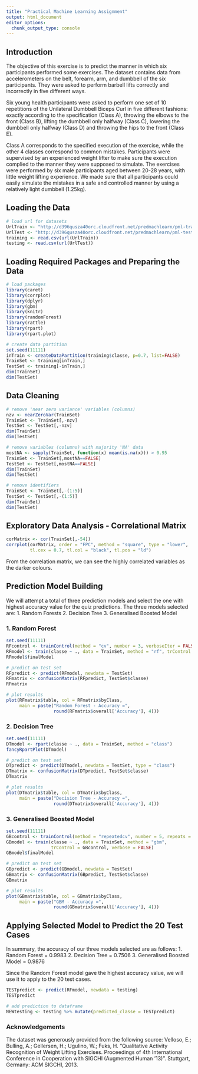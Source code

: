 ---
title: "Practical Machine Learning Assignment"
output: html_document
editor_options: 
  chunk_output_type: console
---

## Introduction
The objective of this exercise is to predict the manner in which six participants
performed some exercises. The dataset contains data from accelerometers on the
belt, forearm, arm, and dumbbell of the six participants. They were asked to perform 
barbell lifts correctly and incorrectly in five different ways.

Six young health participants were asked to perform one set of 10 repetitions of 
the Unilateral Dumbbell Biceps Curl in five different fashions: exactly according 
to the specification (Class A), throwing the elbows to the front (Class B), lifting 
the dumbbell only halfway (Class C), lowering the dumbbell only halfway (Class D) 
and throwing the hips to the front (Class E).

Class A corresponds to the specified execution of the exercise, while the other 
4 classes correspond to common mistakes. Participants were supervised by an experienced 
weight lifter to make sure the execution complied to the manner they were supposed 
to simulate. The exercises were performed by six male participants aged between 20-28 years, 
with little weight lifting experience. We made sure that all participants could easily 
simulate the mistakes in a safe and controlled manner by using a relatively light dumbbell (1.25kg).

## Loading the Data
```{r data,echo=TRUE}
# load url for datasets
UrlTrain <- "http://d396qusza40orc.cloudfront.net/predmachlearn/pml-training.csv"
UrlTest <- "http://d396qusza40orc.cloudfront.net/predmachlearn/pml-testing.csv"
training <- read.csv(url(UrlTrain))
testing <- read.csv(url(UrlTest))
```

## Loading Required Packages and Preparing the Data
```{r setup,echo=TRUE}
# load packages
library(caret)
library(corrplot)
library(dplyr)
library(gbm)
library(knitr)
library(randomForest)
library(rattle)
library(rpart)
library(rpart.plot)

# create data partition
set.seed(11111)
inTrain <- createDataPartition(training$classe, p=0.7, list=FALSE)
TrainSet <- training[inTrain,]
TestSet <- training[-inTrain,]
dim(TrainSet)
dim(TestSet)
```

## Data Cleaning
```{r clean,echo=TRUE}
# remove 'near zero variance' variables (columns)
nzv <- nearZeroVar(TrainSet)
TrainSet <- TrainSet[,-nzv]
TestSet <- TestSet[,-nzv]
dim(TrainSet)
dim(TestSet)

# remove variables (columns) with majority 'NA' data
mostNA <- sapply(TrainSet, function(x) mean(is.na(x))) > 0.95
TrainSet <- TrainSet[,mostNA==FALSE]
TestSet <- TestSet[,mostNA==FALSE]
dim(TrainSet)
dim(TestSet)

# remove identifiers
TrainSet <- TrainSet[,-(1:5)]
TestSet <- TestSet[,-(1:5)]
dim(TrainSet)
dim(TestSet)
```

## Exploratory Data Analysis - Correlational Matrix
```{r corr,echo=TRUE}
corMatrix <- cor(TrainSet[,-54])
corrplot(corMatrix, order = "FPC", method = "square", type = "lower", 
         tl.cex = 0.7, tl.col = "black", tl.pos = "ld")
```

From the correlation matrix, we can see the highly correlated variables as the
darker colours.

## Prediction Model Building
We will attempt a total of three prediction models and select the one with highest
accuracy value for the quiz predictions. The three models selected are:
1. Random Forests
2. Decision Tree
3. Generalised Boosted Model

### 1. Random Forest
```{r rf,echo=TRUE}
set.seed(11111)
RFcontrol <- trainControl(method = "cv", number = 3, verboseIter = FALSE)
RFmodel <- train(classe ~ ., data = TrainSet, method = "rf", trControl = RFcontrol)
RFmodel$finalModel

# predict on test set
RFpredict <- predict(RFmodel, newdata = TestSet)
RFmatrix <- confusionMatrix(RFpredict, TestSet$classe)
RFmatrix

# plot results
plot(RFmatrix$table, col = RFmatrix$byClass, 
     main = paste("Random Forest - Accuracy =",                                     
                  round(RFmatrix$overall['Accuracy'], 4)))
```

### 2. Decision Tree
```{r tree,echo=TRUE}
set.seed(11111)
DTmodel <- rpart(classe ~ ., data = TrainSet, method = "class")
fancyRpartPlot(DTmodel)

# predict on test set
DTpredict <- predict(DTmodel, newdata = TestSet, type = "class")
DTmatrix <- confusionMatrix(DTpredict, TestSet$classe)
DTmatrix

# plot results
plot(DTmatrix$table, col = DTmatrix$byClass, 
     main = paste("Decision Tree - Accuracy =",                                     
                  round(DTmatrix$overall['Accuracy'], 4)))
```

### 3. Generalised Boosted Model
```{r gbm,echo=TRUE}
set.seed(11111)
GBcontrol <- trainControl(method = "repeatedcv", number = 5, repeats = 1)
GBmodel <- train(classe ~ ., data = TrainSet, method = "gbm", 
                 trControl = GBcontrol, verbose = FALSE)
GBmodel$finalModel

# predict on test set
GBpredict <- predict(GBmodel, newdata = TestSet)
GBmatrix <- confusionMatrix(GBpredict, TestSet$classe)
GBmatrix

# plot results
plot(GBmatrix$table, col = GBmatrix$byClass, 
     main = paste("GBM - Accuracy =",                                     
                  round(GBmatrix$overall['Accuracy'], 4)))
```

## Applying Selected Model to Predict the 20 Test Cases
In summary, the accuracy of our three models selected are as follows:
1. Random Forest = 0.9983
2. Decision Tree = 0.7506
3. Generalised Boosted Model = 0.9876

Since the Random Forest model gave the highest accuracy value, we will use it
to apply to the 20 test cases.
```{r test,echo=TRUE}
TESTpredict <- predict(RFmodel, newdata = testing)
TESTpredict

# add prediction to dataframe
NEWtesting <- testing %>% mutate(predicted_classe = TESTpredict)
```

### Acknowledgements
The dataset was generously provided from the following source:
Velloso, E.; Bulling, A.; Gellersen, H.; Ugulino, W.; Fuks, H. 
“Qualitative Activity Recognition of Weight Lifting Exercises. Proceedings of 4th 
International Conference in Cooperation with SIGCHI (Augmented Human ’13)”. 
Stuttgart, Germany: ACM SIGCHI, 2013.